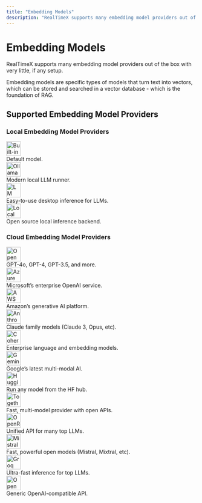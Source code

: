 ```yaml
---
title: "Embedding Models"
description: "RealTimeX supports many embedding model providers out of the box with very little, if any setup"
---
```



# Embedding Models

RealTimeX supports many embedding model providers out of the box with very little, if any setup.

Embedding models are specific types of models that turn text into vectors, which can be stored and searched in a vector database - which is the foundation of RAG.

## Supported Embedding Model Providers

### Local Embedding Model Providers

<div style={{
  display: "grid",
  gridTemplateColumns: "repeat(auto-fit, minmax(230px, 1fr))",
  gap: "1rem",
  margin: "1.2rem 0"
}}>
  <FeatureCard title="Built-in (default)" href="#">
    <img src="/images/ai-providers/realtimex.png" alt="Built-in (default)" height="38" style={{ marginBottom: 8, width: "auto", display: "block" }} />
    <div>Default model.</div>
  </FeatureCard>
  <FeatureCard title="Ollama" href="https://ollama.com/">
    <img src="/images/ai-providers/ollama.svg" alt="Ollama" height="38" style={{ marginBottom: 8, width: "auto", display: "block" }} />
    <div>Modern local LLM runner.</div>
  </FeatureCard>
  <FeatureCard title="LM Studio" href="https://lmstudio.ai/">
    <img src="/images/ai-providers/lmstudio.svg" alt="LM Studio" height="38" style={{ marginBottom: 8, width: "auto", display: "block" }} />
    <div>Easy-to-use desktop inference for LLMs.</div>
  </FeatureCard>
  <FeatureCard title="Local AI" href="https://localai.io/">
    <img src="/images/ai-providers/localai.png" alt="Local AI" height="38" style={{ marginBottom: 8, width: "auto", display: "block" }} />
    <div>Open source local inference backend.</div>
  </FeatureCard>
</div>

### Cloud Embedding Model Providers

<div style={{
  display: "grid",
  gridTemplateColumns: "repeat(auto-fit, minmax(230px, 1fr))",
  gap: "1rem",
  margin: "1.2rem 0"
}}>
  <FeatureCard title="OpenAI" href="https://platform.openai.com/">
    <img src="/images/ai-providers/openai.svg" alt="OpenAI" height="38" style={{ marginBottom: 8, width: "auto", display: "block" }} />
    <div>GPT-4o, GPT-4, GPT-3.5, and more.</div>
  </FeatureCard>
  <FeatureCard title="Azure OpenAI" href="https://azure.microsoft.com/en-us/products/ai-services/openai-service">
    <img src="/images/ai-providers/azure.svg" alt="Azure OpenAI" height="38" style={{ marginBottom: 8, width: "auto", display: "block" }} />
    <div>Microsoft’s enterprise OpenAI service.</div>
  </FeatureCard>
  <FeatureCard title="AWS Bedrock" href="https://aws.amazon.com/bedrock">
    <img src="/images/ai-providers/bedrock-color.svg" alt="AWS Bedrock" height="38" style={{ marginBottom: 8, width: "auto", display: "block" }} />
    <div>Amazon’s generative AI platform.</div>
  </FeatureCard>
  <FeatureCard title="Anthropic" href="https://anthropic.com/">
    <img src="/images/ai-providers/anthropic.svg" alt="Anthropic" height="38" style={{ marginBottom: 8, width: "auto", display: "block" }} />
    <div>Claude family models (Claude 3, Opus, etc).</div>
  </FeatureCard>
  <FeatureCard title="Cohere" href="https://cohere.com/">
    <img src="/images/ai-providers/cohere-color.svg" alt="Cohere" height="38" style={{ marginBottom: 8, width: "auto", display: "block" }} />
    <div>Enterprise language and embedding models.</div>
  </FeatureCard>
  <FeatureCard title="Google Gemini Pro" href="https://ai.google.dev/">
    <img src="/images/ai-providers/gemini-color.svg" alt="Gemini" height="38" style={{ marginBottom: 8, width: "auto", display: "block" }} />
    <div>Google’s latest multi-modal AI.</div>
  </FeatureCard>
  <FeatureCard title="Hugging Face" href="https://huggingface.co/">
    <img src="/images/ai-providers/huggingface-color.svg" alt="Hugging Face" height="38" style={{ marginBottom: 8, width: "auto", display: "block" }} />
    <div>Run any model from the HF hub.</div>
  </FeatureCard>
  <FeatureCard title="Together AI" href="https://www.together.ai/">
    <img src="/images/ai-providers/together-color.svg" alt="Together AI" height="38" style={{ marginBottom: 8, width: "auto", display: "block" }} />
    <div>Fast, multi-model provider with open APIs.</div>
  </FeatureCard>
  <FeatureCard title="OpenRouter" href="https://openrouter.ai/">
    <img src="/images/ai-providers/openrouter.svg" alt="OpenRouter" height="38" style={{ marginBottom: 8, width: "auto", display: "block" }} />
    <div>Unified API for many top LLMs.</div>
  </FeatureCard>
  <FeatureCard title="Mistral API" href="https://mistral.ai/">
    <img src="/images/ai-providers/mistral-color.svg" alt="Mistral" height="38" style={{ marginBottom: 8, width: "auto", display: "block" }} />
    <div>Fast, powerful open models (Mistral, Mixtral, etc).</div>
  </FeatureCard>
  <FeatureCard title="Groq" href="https://groq.com/">
    <img src="/images/ai-providers/groq.svg" alt="Groq" height="38" style={{ marginBottom: 8, width: "auto", display: "block" }} />
    <div>Ultra-fast inference for top LLMs.</div>
  </FeatureCard>
  <FeatureCard title="OpenAI (generic)" href="/RealTimeX-setup/llm-configuration/cloud/openai-generic">
    <img src="/images/ai-providers/openai.svg" alt="OpenAI (generic)" height="38" style={{ marginBottom: 8, width: "auto", display: "block" }} />
    <div>Generic OpenAI-compatible API.</div>
  </FeatureCard>
</div>

